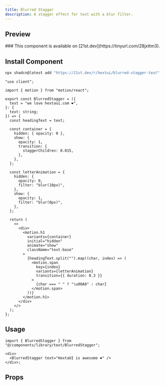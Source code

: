 ```yaml
---
title: Blurred Stagger
description: A stagger effect for text with a blur filter.
---
```



## Preview

<PreviewContainer>
  <BlurredStagger />
</PreviewContainer>

<Callout title="21st.dev" type="info">
  ### This component is available on [21st.dev](https://tinyurl.com/28jxttm3).
</Callout>

## Install Component

```bash tab="CLI" title="NPM"
npx shadcn@latest add "https://21st.dev/r/hextui/blurred-stagger-text"
```

```tsx title="BlurredStagger.tsx" tab="Manually"
"use client";

import { motion } from "motion/react";

export const BlurredStagger = ({
  text = "we love hextaui.com ❤️",
}: {
  text: string;
}) => {
  const headingText = text;

  const container = {
    hidden: { opacity: 0 },
    show: {
      opacity: 1,
      transition: {
        staggerChildren: 0.015,
      },
    },
  };

  const letterAnimation = {
    hidden: {
      opacity: 0,
      filter: "blur(10px)",
    },
    show: {
      opacity: 1,
      filter: "blur(0px)",
    },
  };

  return (
    <>
      <div>
        <motion.h1
          variants={container}
          initial="hidden"
          animate="show"
          className="text-base"
        >
          {headingText.split("").map((char, index) => (
            <motion.span
              key={index}
              variants={letterAnimation}
              transition={{ duration: 0.3 }}
            >
              {char === " " ? "\u00A0" : char}
            </motion.span>
          ))}
        </motion.h1>
      </div>
    </>
  );
};
```

## Usage

```tsx title="index.tsx"
import { BlurredStagger } from "@/components/library/text/BlurredStagger";

<div>
  <BlurredStagger text="HextaUI is awesome ❤️" />
</div>;
```

## Props

<AutoTypeTable
  path="./components/library/text/BlurredStagger.tsx"
  name="BlurredStaggerProps"
/>
